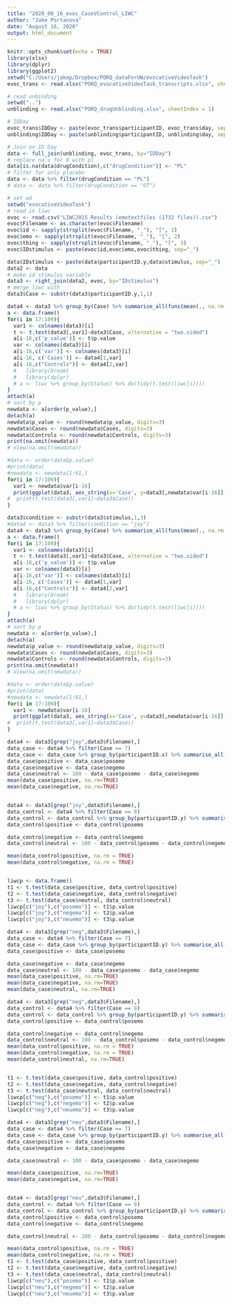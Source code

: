 ---
title: "2020_08_16_evoc_CaseVControl_LIWC"
author: "Jake Portanova"
date: "August 16, 2020"
output: html_document
---

```{r setup, include=FALSE}
knitr::opts_chunk$set(echo = TRUE)
library(xlsx)
library(dplyr)
library(ggplot2)
setwd("C:/Users/jakep/Dropbox/PORQ_dataForUW/evocativeVideoTask")
evoc_trans <- read.xlsx("PORQ_evocativeVideoTask_transcripts.xlsx", sheetIndex = 1)

# read unbinding
setwd("..")
unblinding <- read.xlsx("PORQ_drugUnblinding.xlsx", sheetIndex = 1)

# IDDay
evoc_trans$IDDay <- paste(evoc_trans$participantID, evoc_trans$day, sep="_")
unblinding$IDDay <- paste(unblinding$participantID, unblinding$day, sep="_")

# Join on ID Day
data <- full_join(unblinding, evoc_trans, by="IDDay")
# replace na's for 8 with pl
data[is.na(data$drugCondition),c("drugCondition")] <- "PL"
# filter for only placebo
data <- data %>% filter(drugCondition == "PL")
# data <- data %>% filter(drugCondition == "OT")

# set wd
setwd("evocativeVideoTask")
# read in liwc
evoc <- read.csv("LIWC2015 Results (emotextfiles (1732 files)).csv")
evoc$Filename <- as.character(evoc$Filename)
evoc$id <- sapply(strsplit(evoc$Filename, "_"), "[", 1)
evoc$emo <- sapply(strsplit(evoc$Filename, "_"), "[", 2)
evoc$thing <- sapply(strsplit(evoc$Filename, "_"), "[", 3)
evoc$IDstimulus <- paste(evoc$id,evoc$emo,evoc$thing, sep="_")

data$IDstimulus <- paste(data$participantID.y,data$stimulus, sep="_")
data2 <- data
# make id stimulus variable
data3 <- right_join(data2, evoc, by="IDstimulus")
# merge liwc with 
data3$Case <- substr(data3$participantID.y,1,1)
```

```{r output}
data4 <- data3 %>% group_by(Case) %>% summarise_all(funs(mean(., na.rm = TRUE)))
a <- data.frame()
for(i in 17:109){
  var1 <- colnames(data3)[i]
  t <- t.test(data3[,var1]~data3$Case, alternative = "two.sided")
  a[i-16,c('p_value')] <- t$p.value
  var <- colnames(data3)[i]
  a[i-16,c('var')] <- colnames(data3)[i]
  a[i-16, c('Cases')] <- data4[1,var]
  a[i-16,c("Controls")] <- data4[2,var]
  #   library(broom)
  #   library(dplyr)
  # a <- liwc %>% group_by(Status) %>% do(tidy(t.test(liwc[i])))
}
attach(a)
# sort by p
newdata <- a[order(p_value),]
detach(a)
newdata$p_value <- round(newdata$p_value, digits=3)
newdata$Cases <- round(newdata$Cases, digits=3)
newdata$Controls <- round(newdata$Controls, digits=3)
print(na.omit(newdata))
# View(na.omit(newdata))

#data <- order(data$p.value) 
#print(data)
#newdata <- newdata[1:91,]
for(i in 17:109){
  var1 <- newdata$var[i-16]
  print(ggplot(data3, aes_string(x='Case', y=data3[,newdata$var[i-16]], fill='Case',group='Case'))+geom_boxplot()+ggtitle(newdata$var[i-16]))
#  print(t.test(data3[,var1]~data3$Case))
}
```

```{r pos}
data3$condition <- substr(data3$stimulus,1,3)
#data4 <- data3 %>% filter(condition == "joy")
data4 <- data3 %>% group_by(Case) %>% summarise_all(funs(mean(., na.rm = TRUE)))
a <- data.frame()
for(i in 17:109){
  var1 <- colnames(data3)[i]
  t <- t.test(data3[,var1]~data3$Case, alternative = "two.sided")
  a[i-16,c('p_value')] <- t$p.value
  var <- colnames(data3)[i]
  a[i-16,c('var')] <- colnames(data3)[i]
  a[i-16, c('Cases')] <- data4[1,var]
  a[i-16,c("Controls")] <- data4[2,var]
  #   library(broom)
  #   library(dplyr)
  # a <- liwc %>% group_by(Status) %>% do(tidy(t.test(liwc[i])))
}
attach(a)
# sort by p
newdata <- a[order(p_value),]
detach(a)
newdata$p_value <- round(newdata$p_value, digits=3)
newdata$Cases <- round(newdata$Cases, digits=3)
newdata$Controls <- round(newdata$Controls, digits=3)
print(na.omit(newdata))
# View(na.omit(newdata))

#data <- order(data$p.value) 
#print(data)
#newdata <- newdata[1:91,]
for(i in 17:109){
  var1 <- newdata$var[i-16]
  print(ggplot(data3, aes_string(x='Case', y=data3[,newdata$var[i-16]], fill='Case',group='Case'))+geom_boxplot()+ggtitle(newdata$var[i-16]))
#  print(t.test(data3[,var1]~data3$Case))
}
```

```{r}
data4 <- data3[grep("joy",data3$Filename),]
data_case <- data4 %>% filter(Case == 7)
data_case <- data_case %>% group_by(participantID.x) %>% summarise_all(funs(mean(., na.rm = TRUE)))
data_case$positive <- data_case$posemo
data_case$negative <- data_case$negemo
data_case$neutral <- 100 - data_case$posemo - data_case$negemo
mean(data_case$positive, na.rm=TRUE)
mean(data_case$negative, na.rm=TRUE)


data4 <- data3[grep("joy",data3$Filename),]
data_control <- data4 %>% filter(Case == 8)
data_control <- data_control %>% group_by(participantID.y) %>% summarise_all(funs(mean(., na.rm = TRUE)))
data_control$positive <- data_control$posemo

data_control$negative <- data_control$negemo
data_control$neutral <- 100 - data_control$posemo - data_control$negemo

mean(data_control$positive, na.rm = TRUE)
mean(data_control$negative, na.rm = TRUE)


liwcp <- data.frame()
t1 <- t.test(data_case$positive, data_control$positive)
t2 <- t.test(data_case$negative, data_control$negative)
t3 <- t.test(data_case$neutral, data_control$neutral)
liwcp[c("joy"),c("posemo")] <- t1$p.value
liwcp[c("joy"),c("negemo")] <- t2$p.value
liwcp[c("joy"),c("neuemo")] <- t3$p.value
```

```{r}
data4 <- data3[grep("neg",data3$Filename),]
data_case <- data4 %>% filter(Case == 7)
data_case <- data_case %>% group_by(participantID.y) %>% summarise_all(funs(mean(., na.rm = TRUE)))
data_case$positive <- data_case$posemo

data_case$negative <- data_case$negemo
data_case$neutral <- 100 - data_case$posemo - data_case$negemo
mean(data_case$positive, na.rm=TRUE)
mean(data_case$negative, na.rm=TRUE)
mean(data_case$neutral, na.rm=TRUE)

data4 <- data3[grep("neg",data3$Filename),]
data_control <- data4 %>% filter(Case == 8)
data_control <- data_control %>% group_by(participantID.y) %>% summarise_all(funs(mean(., na.rm = TRUE)))
data_control$positive <- data_control$posemo

data_control$negative <- data_control$negemo
data_control$neutral <- 100 - data_control$posemo - data_control$negemo
mean(data_control$positive, na.rm = TRUE)
mean(data_control$negative, na.rm = TRUE)
mean(data_control$neutral, na.rm=TRUE)


t1 <- t.test(data_case$positive, data_control$positive)
t2 <- t.test(data_case$negative, data_control$negative)
t3 <- t.test(data_case$neutral, data_control$neutral)
liwcp[c("neg"),c("posemo")] <- t1$p.value
liwcp[c("neg"),c("negemo")] <- t2$p.value
liwcp[c("neg"),c("neuemo")] <- t3$p.value

```

```{r}
data4 <- data3[grep("neu",data3$Filename),]
data_case <- data4 %>% filter(Case == 7)
data_case <- data_case %>% group_by(participantID.y) %>% summarise_all(funs(mean(., na.rm = TRUE)))
data_case$positive <- data_case$posemo
data_case$negative <- data_case$negemo

data_case$neutral <- 100 - data_case$posemo - data_case$negemo

mean(data_case$positive, na.rm=TRUE)
mean(data_case$negative, na.rm=TRUE)


data4 <- data3[grep("neu",data3$Filename),]
data_control <- data4 %>% filter(Case == 8)
data_control <- data_control %>% group_by(participantID.y) %>% summarise_all(funs(mean(., na.rm = TRUE)))
data_control$positive <- data_control$posemo
data_control$negative <- data_control$negemo

data_control$neutral <- 100 - data_control$posemo - data_control$negemo

mean(data_control$positive, na.rm = TRUE)
mean(data_control$negative, na.rm = TRUE)
t1 <- t.test(data_case$positive, data_control$positive)
t2 <- t.test(data_case$negative, data_control$negative)
t3 <- t.test(data_case$neutral, data_control$neutral)
liwcp[c("neu"),c("posemo")] <- t1$p.value
liwcp[c("neu"),c("negemo")] <- t2$p.value
liwcp[c("neu"),c("neuemo")] <- t3$p.value



```